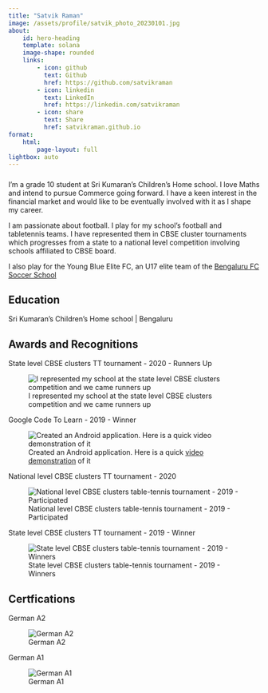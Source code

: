 ```yaml
---
title: "Satvik Raman"
image: /assets/profile/satvik_photo_20230101.jpg
about:
    id: hero-heading
    template: solana
    image-shape: rounded
    links:
        - icon: github
          text: Github
          href: https://github.com/satvikraman
        - icon: linkedin
          text: LinkedIn
          href: https://linkedin.com/satvikraman
        - icon: share
          text: Share
          href: satvikraman.github.io
format:
    html:
        page-layout: full
lightbox: auto
---
```

#####
:::{#hero-heading}
I'm a grade 10 student at Sri Kumaran's Children's Home school.  I love Maths and intend to pursue Commerce going forward. I have a keen interest in the financial market and would like to be eventually involved with it as I shape my career.

I am passionate about football. I play for my school's football and tabletennis teams. I have represented them in CBSE cluster tournaments  which progresses from a state to a national level competition involving  schools affiliated to CBSE board. 

I also play for the Young Blue Elite FC, an U17 elite team of the [Bengaluru FC Soccer School](https://www.instagram.com/bfcsoccerschools/?hl=en){target="_blank"}
:::

## Education
Sri Kumaran's Children's Home school | Bengaluru

## Awards and Recognitions

::: {layout-ncol="2"}
::::: {.card .card-body}
::::::: {.card-title .h4}
State level CBSE clusters TT tournament - 2020 - Runners Up
:::::::
::::::::: {.card-text}
![I represented my school at the state level CBSE clusters competition and we came runners up](/assets/profile/TT-State-2020-2nd.jpeg){group="awards-and-recog" desc-position="left"}
:::::::::
:::::

::::: {.card .card-body}
::::::: {.card-title .h4}
Google Code To Learn - 2019 - Winner
:::::::
::::::::: {.card-text}
![Created an Android application. Here is a quick [video demonstration](https://www.youtube.com/watch?v=M2hzPp6bmkQ){target="_blank"} of it](/assets/profile/Google-Code-To-Learn.jpeg){group="awards-and-recog" desc-position="left"}
:::::::::
:::::

::::: {.card .card-body}
::::::: {.card-title .h4}
National level CBSE clusters TT tournament - 2020
:::::::
::::::::: {.card-text}
![National level CBSE clusters table-tennis tournament - 2019 - Participated](/assets/profile/TT-National-2019-Paticipation.jpeg){group="awards-and-recog" description="I represented my school at the national level in the CBSE clusters table-tennis tournament in 2019. The competition was held in the Noorpur district of Uttar Pradesh. This opportunity came after we won the state level competition" desc-position="left"}
:::::::::
:::::

::::: {.card .card-body}
::::::: {.card-title .h4}
State level CBSE clusters TT tournament - 2019 - Winner
:::::::
::::::::: {.card-text}
![State level CBSE clusters table-tennis tournament - 2019 - Winners](/assets/profile/TT-State-2019-1st.jpeg){group="awards-and-recog" description="I represented my school at the state level in the CBSE clusters table-tennis tournament in 2019. We won the state level competition and were selected to compete at the national level" desc-position="left"}
:::::::::
:::::
:::

## Certfications

::: {layout-ncol="2"}
::::: {.card .card-body}
::::::: {.card-title .h4}
German A2
:::::::
::::::::: {.card-text}
![German A2](/assets/profile/German-A2.jpeg){group="certifications" description="I clear the A2 level German language proficiency test in 2023" desc-position="left"}
:::::::::

:::::
::::: {.card .card-body}
::::::: {.card-title .h4}
German A1
:::::::
::::::::: {.card-text}
![German A1](/assets/profile/German-A1.jpeg){group="certifications" description="I cleared the A1 level German language proficiency test in 2022" desc-position="left"}
:::::::::
:::::
:::
